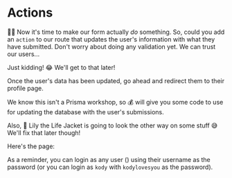 # Actions

👨‍💼 Now it's time to make our form actually _do_ something. So, could you add an
`action` to our route that updates the user's information with what they have
submitted. Don't worry about doing any validation yet. We can trust our users...

Just kidding! 😂 We'll get to that later!

Once the user's data has been updated, go ahead and redirect them to their
profile page.

We know this isn't a Prisma workshop, so 💰 will give you some code to use for
updating the database with the user's submissions.

Also, 🦺 Lily the Life Jacket is going to look the other way on some stuff 😅
We'll fix that later though!

Here's the page: <LinkToApp to="/settings/profile" />

As a reminder, you can login as any user (<LinkToApp to="/admin/users/list" />)
using their username as the password (or you can login as `kody` with
`kodylovesyou` as the password).

